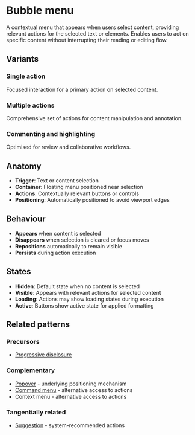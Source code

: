 
<Meta of={BubbleMenuStories} />

# Bubble menu

A contextual menu that appears when users select content, providing relevant actions for the selected text or elements. Enables users to act on specific content without interrupting their reading or editing flow.

## Variants

### Single action

Focused interaction for a primary action on selected content.

<Story of={BubbleMenuStories.ExplainText} />

### Multiple actions

Comprehensive set of actions for content manipulation and annotation.

<Story of={BubbleMenuStories.MultipleActions} />

### Commenting and highlighting

Optimised for review and collaborative workflows.

<Story of={BubbleMenuStories.InlineComment} />

## Anatomy

- **Trigger**: Text or content selection
- **Container**: Floating menu positioned near selection
- **Actions**: Contextually relevant buttons or controls
- **Positioning**: Automatically positioned to avoid viewport edges

## Behaviour

- **Appears** when content is selected
- **Disappears** when selection is cleared or focus moves
- **Repositions** automatically to remain visible
- **Persists** during action execution

## States

- **Hidden**: Default state when no content is selected
- **Visible**: Appears with relevant actions for selected content
- **Loading**: Actions may show loading states during execution
- **Active**: Buttons show active state for applied formatting

## Related patterns

### Precursors

- [Progressive disclosure](../?path=/docs/patterns-content-progressive-disclosure--docs)

### Complementary

- [Popover](../?path=/docs/primitives-popover--docs) - underlying positioning mechanism
- [Command menu](../?path=/docs/patterns-command-menu--docs) - alternative access to actions
- Context menu - alternative access to actions

### Tangentially related

- [Suggestion](../?path=/docs/patterns-intelligence-suggestion--docs) - system-recommended actions
